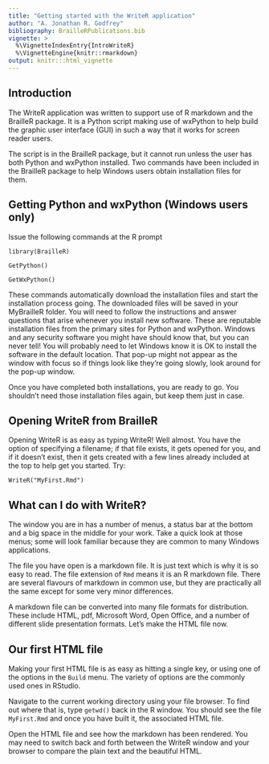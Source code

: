 ```yaml
---
title: "Getting started with the WriteR application"
author: "A. Jonathan R. Godfrey"
bibliography: BrailleRPublications.bib
vignette: >
  %\VignetteIndexEntry{IntroWriteR}
  %\VignetteEngine{knitr::rmarkdown}
output: knitr:::html_vignette
---
```



## Introduction

The WriteR application was written to support use of R markdown and the BrailleR package. It is a Python script making use of wxPython to help build the graphic user interface (GUI) in such a way that it works for screen reader users.

The script is in the BrailleR package, but it cannot run unless the user has both Python and wxPython installed. Two commands have been included in the BrailleR package to help Windows users obtain installation files for them.

## Getting Python and wxPython (Windows users only)

Issue the following commands at the R prompt

`library(BrailleR)`

`GetPython()`

`GetWxPython()`

These commands automatically download the installation files and start the installation process going. The downloaded files will be saved in your MyBrailleR folder. You will need to follow the instructions and answer questions that arise whenever you install new software. These are reputable installation files from the primary sites for Python and wxPython. Windows and any security software you might have should know that, but you can never tell! You will probably need to let Windows know it is OK to install the software in the default location. That pop-up might not appear as the window with focus so if things look like they're going slowly, look around for the pop-up window.

Once you have completed both installations, you are ready to go. You shouldn't need those installation files again, but keep them just in case.

## Opening WriteR from BrailleR

Opening WriteR is as easy as typing WriteR! Well almost. You have the option of specifying a filename; if that file exists, it gets opened for you, and if it doesn't exist, then it gets created with a few lines already included at the top to help get you started. Try:

`WriteR("MyFirst.Rmd")`



## What can I do with WriteR?

The window you are in has a number of menus, a status bar at the bottom and a big space in the middle for your work. Take a quick look at those menus; some will look familiar because they are common to many Windows applications.

The file you have open is a markdown file. It is just text which is why it is so easy to read. The file extension of `Rmd` means it is an R markdown file. There are several flavours of markdown in common use, but they are practically all the same except for some very minor differences.

A markdown file can be converted into many file formats for distribution. These include HTML, pdf, Microsoft Word, Open Office, and a number of different slide presentation formats. Let's make the HTML file now.


## Our first HTML file

Making your first HTML file is as easy as hitting a single key, or using one of the options in the `Build` menu. The variety of options are the commonly used ones in RStudio.

Navigate to the current working directory using your file browser. To find out where that is, type `getwd()` back in the R window. You should see the file `MyFirst.Rmd` and once you have built it, the associated HTML file.

Open the HTML file and see how the markdown has been rendered. You may need to switch back and forth between the WriteR window and your browser to compare the plain text and the beautiful HTML.

